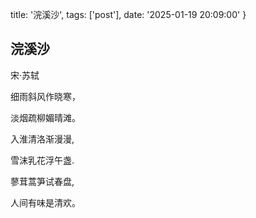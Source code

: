   title: '浣溪沙',
  tags: ['post'],
  date: '2025-01-19 20:09:00'
}

## 浣溪沙

宋·苏轼

细雨斜风作晓寒，

淡烟疏柳媚晴滩。

入淮清洛渐漫漫,

雪沫乳花浮午盏.

蓼茸蒿笋试春盘,

人间有味是清欢。
